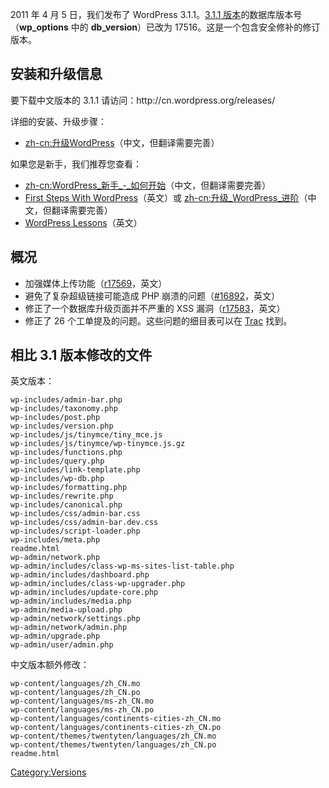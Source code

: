 {{Languages|
{{en|Version 3.1.1}}
{{zh-cn|3.1.1 版本}}
}}

2011 年 4 月 5 日，我们发布了 WordPress 3.1.1。[[Version_3.1.1|3.1.1 版本]]的数据库版本号（'''wp_options''' 中的 '''db_version'''）已改为 17516。这是一个包含安全修补的修订版本。

==安装和升级信息==
要下载中文版本的 3.1.1 请访问：http://cn.wordpress.org/releases/

详细的安装、升级步骤：

* [[zh-cn:升级WordPress]]（中文，但翻译需要完善）

如果您是新手，我们推荐您查看：
* [[zh-cn:WordPress_新手_-_如何开始]]（中文，但翻译需要完善）
* [[First Steps With WordPress]]（英文）或 [[zh-cn:升级_WordPress_进阶]]（中文，但翻译需要完善）
* [[WordPress Lessons]]（英文）

== 概况 ==
* 加强媒体上传功能（[http://core.trac.wordpress.org/changeset/17569 r17569]，英文）
* 避免了复杂超级链接可能造成 PHP 崩溃的问题（[http://core.trac.wordpress.org/ticket/16892 #16892]，英文）
* 修正了一个数据库升级页面并不严重的 XSS 漏洞（[http://core.trac.wordpress.org/changeset/17583 r17583]，英文）
* 修正了 26 个工单提及的问题。这些问题的细目表可以在 [http://core.trac.wordpress.org/milestone/3.1.1 Trac] 找到。

== 相比 3.1 版本修改的文件 ==
英文版本：
<pre>
wp-includes/admin-bar.php
wp-includes/taxonomy.php
wp-includes/post.php
wp-includes/version.php
wp-includes/js/tinymce/tiny_mce.js
wp-includes/js/tinymce/wp-tinymce.js.gz
wp-includes/functions.php
wp-includes/query.php
wp-includes/link-template.php
wp-includes/wp-db.php
wp-includes/formatting.php
wp-includes/rewrite.php
wp-includes/canonical.php
wp-includes/css/admin-bar.css
wp-includes/css/admin-bar.dev.css
wp-includes/script-loader.php
wp-includes/meta.php
readme.html
wp-admin/network.php
wp-admin/includes/class-wp-ms-sites-list-table.php
wp-admin/includes/dashboard.php
wp-admin/includes/class-wp-upgrader.php
wp-admin/includes/update-core.php
wp-admin/includes/media.php
wp-admin/media-upload.php
wp-admin/network/settings.php
wp-admin/network/admin.php
wp-admin/upgrade.php
wp-admin/user/admin.php
</pre>

中文版本额外修改：
<pre>
wp-content/languages/zh_CN.mo
wp-content/languages/zh_CN.po
wp-content/languages/ms-zh_CN.mo
wp-content/languages/ms-zh_CN.po
wp-content/languages/continents-cities-zh_CN.mo
wp-content/languages/continents-cities-zh_CN.po
wp-content/themes/twentyten/languages/zh_CN.mo
wp-content/themes/twentyten/languages/zh_CN.po
readme.html
</pre>

[[Category:Versions]]